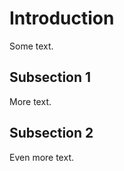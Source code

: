 # Introduction {#sec-introduction}

Some text.

## Subsection 1 {#01-intro-sec-subsection-1}

More text.

## Subsection 2 {#01-intro-sec-subsection-2}

Even more text.
